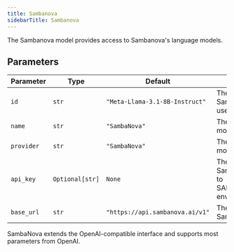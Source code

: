 ```yaml
---
title: Sambanova
sidebarTitle: Sambanova
---
```


The Sambanova model provides access to Sambanova's language models.

## Parameters

| Parameter    | Type               | Default                        | Description                                                           |
| ------------ | ------------------ | ------------------------------ | --------------------------------------------------------------------- |
| `id`         | `str`              | `"Meta-Llama-3.1-8B-Instruct"`| The id of the SambaNova model to use                                 |
| `name`       | `str`              | `"SambaNova"`                  | The name of the model                                                 |
| `provider`   | `str`              | `"SambaNova"`                  | The provider of the model                                             |
| `api_key`    | `Optional[str]`    | `None`                         | The API key for SambaNova (defaults to SAMBANOVA_API_KEY env var)    |
| `base_url`   | `str`              | `"https://api.sambanova.ai/v1"` | The base URL for the SambaNova API                                  |

SambaNova extends the OpenAI-compatible interface and supports most parameters from OpenAI.